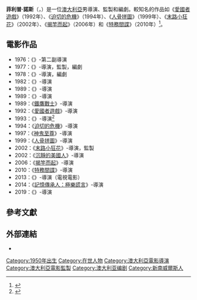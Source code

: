 {{noteTA
|G1=Movie
|G2=Show
}}
{{藝人
| type = 導演
| name = 菲利普·諾斯
| foreignname = Phillip Noyce
| image = Phillip Noyce by Gage Skidmore.jpg
| caption = 諾斯於2010年的[[聖地亞哥國際動漫展|聖地亞哥國際動漫展]]
| birth_name = 
| birth_date = {{Birth date and age|1950|4|29}}
| birth_place = {{AUS}}[[新南威爾斯州|新南威爾斯州]]{{link-en|葛瑞費斯 (新南威爾斯州)|Griffith, New South Wales|葛瑞費斯}}
| nationality = {{AUS}}
| alma_mater = 
| residence = 
| occupation = 導演，監製，編劇
| years_active = 1969年
| spouse = [[珍·查普曼|珍·查普曼]]（1971年至1977年）<br>[[珍·夏普|珍·夏普]]（1979年2004年）<br>Vuyo Dyasi（2006年至今）
| awards = 
}}
'''菲利普·諾斯'''（{{lang-en|'''Phillip Noyce'''}}，{{bd|1950年|4月29日}}）是一位[[澳大利亞|澳大利亞]]男導演、監製和編劇。較知名的作品如《[[愛國者遊戲_(電影)|愛國者遊戲]]》（1992年）、《[[迫切的危機|迫切的危機]]》（1994年）、《[[人骨拼圖|人骨拼圖]]》（1999年）、《[[末路小狂花|末路小狂花]]》（2002年）、《[[揭竿而起_(電影)|揭竿而起]]》（2006年）和《[[特務間諜|特務間諜]]》（2010年）<ref name="variety">{{cite news |url= http://www.variety.com/article/VR1117988334|title=Phillip Noyce to direct Col's 'Salt'|last=Fleming|first=Michael|date=June 30, 2008|work=[[Variety_(magazine)|Variety]]|publisher=[[Reed_Business_Information|Reed Business Information]]|accessdate=February 28, 2010<!--|archiveurl=http://www.webcitation.org/60ZrevrOn|archivedate=July 30, 2011-->}}</ref>。

== 電影作品 ==
*1976：《{{link-en|Let the Balloon Go}}》-第二副導演
*1977：《{{link-en|天涯路|Backroads (film)}}》-導演，監製，編劇
*1978：《{{link-en|新聞線上|Newsfront}}》-導演，編劇
*1982：《{{link-en|熱浪 (電影)|Heatwave (film)|熱浪}}》-導演
*1989：《{{link-en|航越地平線|Dead Calm (film)}}》-導演
*1989：《{{link-en|龍在天涯 (澳大利亞電影)|Echoes of Paradise|龍在天涯}}》-導演
*1989：《[[鐵鷹戰士|鐵鷹戰士]]》-導演
*1992：《[[愛國者遊戲_(電影)|愛國者遊戲]]》-導演
*1993：《{{link-en|銀色獵物|Sliver (film)}}》-導演<ref>{{cite web|url=http://www.nerve.com/filmlounge/interview/joeeszterhas|title=The Nerve Interview: Joe Eszterhas|publisher=[[Nerve_(website)|Nerve.com]]|date=2006-09-15|accessdate=2014-04-11}}</ref>
*1994：《[[迫切的危機|迫切的危機]]》-導演
*1997：《[[神鬼至尊|神鬼至尊]]》-導演
*1999：《[[人骨拼圖|人骨拼圖]]》-導演
*2002：《[[末路小狂花|末路小狂花]]》-導演，監製
*2002：《[[沉靜的美國人_(2002年電影)|沉靜的美國人]]》-導演
*2006：《[[揭竿而起_(電影)|揭竿而起]]》-導演
*2010：《[[特務間諜|特務間諜]]》-導演
*2013：《{{link-en|讓愛延續|Mary and Martha (film)}}》-導演（電視電影）
*2014：《[[記憶傳承人：極樂謊言|記憶傳承人：極樂謊言]]》-導演
*2019：《{{link-en|危險線人|Above Suspicion (upcoming film)}}》-導演

== 參考文獻 ==
{{reflist}}

== 外部連結 ==
{{commons category|Phillip Noyce}}
*{{IMDb name|0637518}}

{{Phillip Noyce}}
{{國家評論協會最佳導演}}
{{倫敦影評人協會獎年度導演}}
{{Authority control}}

{{DEFAULTSORT:Noyce, Phillip}}
[[Category:1950年出生|Category:1950年出生]]
[[Category:在世人物|Category:在世人物]]
[[Category:澳大利亞電影導演|Category:澳大利亞電影導演]]
[[Category:澳大利亞電影監製|Category:澳大利亞電影監製]]
[[Category:澳大利亚编剧|Category:澳大利亚编剧]]
[[Category:新南威爾斯人|Category:新南威爾斯人]]